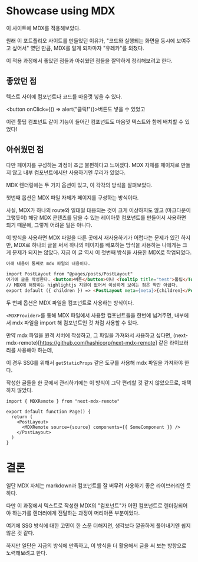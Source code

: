 # Showcase using MDX

이 사이트에 MDX를 적용해보았다.

원래 이 포트폴리오 사이트를 만들었던 이유가, "코드와 실행되는 화면을 동시에 보여주고 싶어서" 였던 만큼, MDX를 알게 되자마자 "유레카"를 외쳤다.

이 적용 과정에서 좋았던 점들과 아쉬웠던 점들을 짤막하게 정리해보려고 한다.

## 좋았던 점

텍스트 사이에 컴포넌트나 코드를 마음껏 넣을 수 있다.

<button onClick={() => alert("클릭!")}>버튼</button>도 넣을 수 있었고

이런 <Tooltip title="툴팁이다!">툴팁</Tooltip> 컴포넌트 같이 기능이 들어간 컴포넌트도 마음껏 텍스트와 함께 배치할 수 있었다!

## 아쉬웠던 점

다만 페이지를 구성하는 과정이 조금 불편하다고 느껴졌다. MDX 자체를 페이지로 만들지 않고 내부 컴포넌트에서만 사용하기엔 무리가 있었다.

MDX 렌더링에는 두 가지 옵션이 있고, 이 각각의 방식을 살펴보았다.

첫번째 옵션은 MDX 파일 자체가 페이지를 구성하는 방식이다.

사실, MDX가 하나의 route와 일대일 대응되는 것이 크게 이상하지도 않고 (마크다운이 그렇듯이) 해당 MDX 콘텐츠를 담을 수 있는 레이아웃 컴포넌트를 만들어서 사용하면 되기 때문에, 그렇게 어려운 일은 아니다.

이 방식을 사용하면 MDX 파일을 다른 곳에서 재사용하기가 어렵다는 문제가 있긴 하지만, MDX로 하나의 글을 써서 하나의 페이지를 배포하는 방식을 사용하는 나에게는 크게 문제가 되지는 않았다. 지금 이 글 역시 이 첫번째 방식을 사용한 MDX로 작업되었다.

```md
아래 내용이 통째로 mdx 파일의 내용이다.

import PostLayout from "@pages/posts/PostLayout"
여기에 글을 작성한다. <button>버튼</button>이나 <Tooltip title="test">툴팁</Tooltip> 같은 컴포넌트를 이렇게 쓸 수 있다는 게 아주 좋다.
// MDX에 해당하는 highlightjs 지원이 없어서 이상하게 보이는 점은 약간 아쉽다.
export default ({ children }) => <PostLayout meta={meta}>{children}</PostLayout>
```

두 번째 옵션은 MDX 파일을 컴포넌트로 사용하는 방식이다.

`<MDXProvider>`를 통해 MDX 파일에서 사용할 컴포넌트들을 한번에 넘겨주면, 내부에서 mdx 파일을 import 해 컴포넌트인 것 처럼 사용할 수 있다.

만약 mdx 파일을 원격 서버에 작성하고, 그 파일을 가져와서 사용하고 싶다면, (next-mdx-remote)[https://github.com/hashicorp/next-mdx-remote] 같은 라이브러리를 사용해야 하는데,

이 경우 SSG를 위해서 `getStaticProps` 같은 도구를 사용해 mdx 파일을 가져와야 한다.

작성한 글들을 한 곳에서 관리하기에는 이 방식이 그닥 편리할 것 같지 않았으므로, 채택하지 않았다.

```tsx
import { MDXRemote } from "next-mdx-remote"

export default function Page() {
  return (
    <PostLayout>
      <MDXRemote source={source} components={{ SomeComponent }} />
    </PostLayout>
  )
}
```

# 결론

일단 MDX 자체는 markdown과 컴포넌트를 잘 버무려 사용하기 좋은 라이브러리인 듯 하다.

다만 이 과정에서 텍스트로 작성한 MDX의 "컴포넌트"가 어떤 컴포넌트로 렌더링되어야 하는가를 렌더러에게 전달하는 과정이 머리아픈 부분이었다.

여기에 SSG 방식에 대한 고민이 한 스푼 더해지면, 생각보다 깔끔하게 풀어내기엔 쉽지 않은 것 같다.

하지만 일단은 지금의 방식에 만족하고, 이 방식을 더 활용해서 글을 써 보는 방향으로 노력해보려고 한다.
